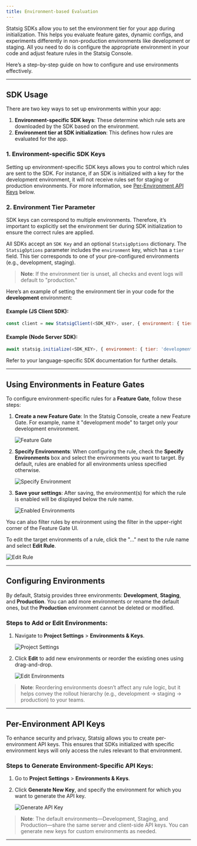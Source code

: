 ```yaml
---
title: Environment-based Evaluation
---
```


Statsig SDKs allow you to set the environment tier for your app during initialization. This helps you evaluate feature gates, dynamic configs, and experiments differently in non-production environments like development or staging. All you need to do is configure the appropriate environment in your code and adjust feature rules in the Statsig Console.

Here’s a step-by-step guide on how to configure and use environments effectively.

---

## SDK Usage

There are two key ways to set up environments within your app:

1. **Environment-specific SDK keys**: These determine which rule sets are downloaded by the SDK based on the environment.
2. **Environment tier at SDK initialization**: This defines how rules are evaluated for the app.

### 1. Environment-specific SDK Keys

Setting up environment-specific SDK keys allows you to control which rules are sent to the SDK. For instance, if an SDK is initialized with a key for the development environment, it will not receive rules set for staging or production environments. For more information, see [Per-Environment API Keys](#per-environment-api-keys) below.

### 2. Environment Tier Parameter

SDK keys can correspond to multiple environments. Therefore, it’s important to explicitly set the environment tier during SDK initialization to ensure the correct rules are applied.

All SDKs accept an `SDK Key` and an optional `StatsigOptions` dictionary. The `StatsigOptions` parameter includes the `environment` key, which has a `tier` field. This tier corresponds to one of your pre-configured environments (e.g., development, staging).

> **Note**: If the environment tier is unset, all checks and event logs will default to "production."

Here’s an example of setting the environment tier in your code for the **development** environment:

#### Example (JS Client SDK):

```javascript
const client = new StatsigClient(<SDK_KEY>, user, { environment: { tier: 'development' } });
```

#### Example (Node Server SDK):

```javascript
await statsig.initialize(<SDK_KEY>, { environment: { tier: 'development' } });
```

Refer to your language-specific SDK documentation for further details.

---

## Using Environments in Feature Gates

To configure environment-specific rules for a **Feature Gate**, follow these steps:

1. **Create a new Feature Gate**: In the Statsig Console, create a new Feature Gate. For example, name it "development mode" to target only your development environment.
   
   <Frame>
     <img src="/images/tutorials/environments/environments-feature-gate.png" alt="Feature Gate" />
   </Frame>

2. **Specify Environments**: When configuring the rule, check the **Specify Environments** box and select the environments you want to target. By default, rules are enabled for all environments unless specified otherwise.

   <Frame>
     <img src="/images/tutorials/environments/environments-specify.png" alt="Specify Environment" />
   </Frame>

3. **Save your settings**: After saving, the environment(s) for which the rule is enabled will be displayed below the rule name.
   
   <Frame>
     <img src="/images/tutorials/environments/environments-enabled.png" alt="Enabled Environments" />
   </Frame>

You can also filter rules by environment using the filter in the upper-right corner of the Feature Gate UI.

To edit the target environments of a rule, click the "..." next to the rule name and select **Edit Rule**.

   <Frame>
     <img src="/images/tutorials/environments/environments-edit-rule.png" alt="Edit Rule" />
   </Frame>

---

## Configuring Environments

By default, Statsig provides three environments: **Development**, **Staging**, and **Production**. You can add more environments or rename the default ones, but the **Production** environment cannot be deleted or modified.

### Steps to Add or Edit Environments:

1. Navigate to **Project Settings** > **Environments & Keys**.

   <Frame>
     <img src="/images/tutorials/environments/environments-project-settings.png" alt="Project Settings" />
   </Frame>

2. Click **Edit** to add new environments or reorder the existing ones using drag-and-drop.

   <Frame>
     <img src="/images/tutorials/environments/environments-edit-environments.png" alt="Edit Environments" />
   </Frame>

> **Note**: Reordering environments doesn’t affect any rule logic, but it helps convey the rollout hierarchy (e.g., development -> staging -> production) to your teams.

---

## Per-Environment API Keys

To enhance security and privacy, Statsig allows you to create per-environment API keys. This ensures that SDKs initialized with specific environment keys will only access the rules relevant to that environment.

### Steps to Generate Environment-Specific API Keys:

1. Go to **Project Settings** > **Environments & Keys**.

2. Click **Generate New Key**, and specify the environment for which you want to generate the API key.

   <Frame>
     <img src="/images/tutorials/environments/environments-generate-key.png" alt="Generate API Key" />
   </Frame>

> **Note**: The default environments—Development, Staging, and Production—share the same server and client-side API keys. You can generate new keys for custom environments as needed.

---
